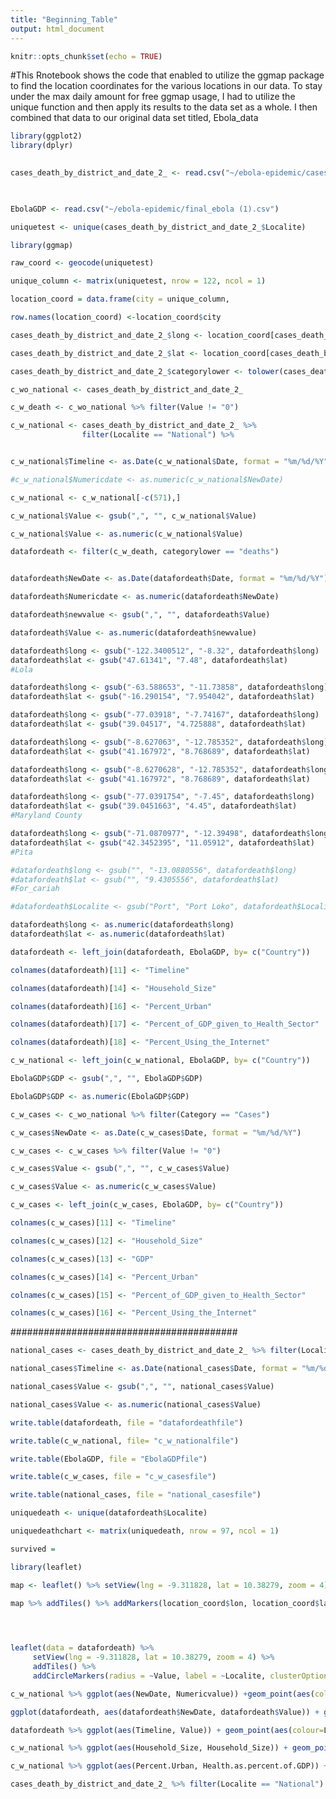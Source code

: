```yaml
---
title: "Beginning_Table"
output: html_document
---
```



```r
knitr::opts_chunk$set(echo = TRUE)
```

#This Rnotebook shows the code that enabled to utilize the ggmap package to find the location coordinates for the various locations in our data. To stay under the max daily amount for free ggmap usage, I had to utilize the unique function and then apply its results to the data set as a whole. I then combined that data to our original data set titled, Ebola_data

```r

library(ggplot2)
library(dplyr)
 
```
```r

cases_death_by_district_and_date_2_ <- read.csv("~/ebola-epidemic/cases_death_by_district_and_date(2).csv", stringsAsFactors=FALSE)

 
```

```r
EbolaGDP <- read.csv("~/ebola-epidemic/final_ebola (1).csv")
```


```r

uniquetest <- unique(cases_death_by_district_and_date_2_$Localite) 


```
 

```r

library(ggmap)


```

```r
raw_coord <- geocode(uniquetest)

```

```r
unique_column <- matrix(uniquetest, nrow = 122, ncol = 1)
```
```r
location_coord = data.frame(city = unique_column,                              lat = raw_coord$lat, lon = raw_coord$lon)
```

```r
row.names(location_coord) <-location_coord$city
```

```r
cases_death_by_district_and_date_2_$long <- location_coord[cases_death_by_district_and_date_2_$Localite, "lon"]
```
```r
cases_death_by_district_and_date_2_$lat <- location_coord[cases_death_by_district_and_date_2_$Localite, "lat"]
```

```r
cases_death_by_district_and_date_2_$categorylower <- tolower(cases_death_by_district_and_date_2_$Category)
```


```r
c_wo_national <- cases_death_by_district_and_date_2_                                                           %>% filter(Localite != "National")                                                                          %>% filter(Localite != "National  ")                                                                        %>% filter(Localite != "Mamou")                                                                             %>% filter(Localite != "Lab_")                                                                              %>% filter(Localite != "Kati")                                                                              %>% filter(Localite != "Tougu_")                                                                            %>%  filter(Localite != "Dabola and Djingaraye")                                                            %>% filter(Localite != "For_cariah")
```
```r
c_w_death <- c_wo_national %>% filter(Value != "0")
```




```r
c_w_national <- cases_death_by_district_and_date_2_ %>%            
                filter(Localite == "National") %>%                                      filter(categorylower == "deaths") 
```
```r

```

```r
c_w_national$Timeline <- as.Date(c_w_national$Date, format = "%m/%d/%Y")
```

```r
#c_w_national$Numericdate <- as.numeric(c_w_national$NewDate)
```
```r
c_w_national <- c_w_national[-c(571),]
```


```r
c_w_national$Value <- gsub(",", "", c_w_national$Value)
```

```r
c_w_national$Value <- as.numeric(c_w_national$Value)
```


```r
datafordeath <- filter(c_w_death, categorylower == "deaths")
```
```r

```
```r
datafordeath$NewDate <- as.Date(datafordeath$Date, format = "%m/%d/%Y")
```

```r
datafordeath$Numericdate <- as.numeric(datafordeath$NewDate)
```
```r
datafordeath$newvalue <- gsub(",", "", datafordeath$Value)
```
```r
datafordeath$Value <- as.numeric(datafordeath$newvalue)
```

```r
datafordeath$long <- gsub("-122.3400512", "-8.32", datafordeath$long)
datafordeath$lat <- gsub("47.61341", "7.48", datafordeath$lat)
#Lola
```
```r
datafordeath$long <- gsub("-63.588653", "-11.73858", datafordeath$long)
datafordeath$lat <- gsub("-16.290154", "7.954042", datafordeath$lat)
```

```r
datafordeath$long <- gsub("-77.03918", "-7.74167", datafordeath$long)
datafordeath$lat <- gsub("39.04517", "4.725888", datafordeath$lat)
```

```r
datafordeath$long <- gsub("-8.627063", "-12.785352", datafordeath$long)
datafordeath$lat <- gsub("41.167972", "8.768689", datafordeath$lat)

```

```r
datafordeath$long <- gsub("-8.6270628", "-12.785352", datafordeath$long)
datafordeath$lat <- gsub("41.167972", "8.768689", datafordeath$lat)

```
```r
datafordeath$long <- gsub("-77.0391754", "-7.45", datafordeath$long)
datafordeath$lat <- gsub("39.0451663", "4.45", datafordeath$lat)
#Maryland County 
```
```r
datafordeath$long <- gsub("-71.0870977", "-12.39498", datafordeath$long)
datafordeath$lat <- gsub("42.3452395", "11.05912", datafordeath$lat)
#Pita
```
```r
#datafordeath$long <- gsub("", "-13.0880556", datafordeath$long)
#datafordeath$lat <- gsub("", "9.4305556", datafordeath$lat)
#For_cariah
```

```r
#datafordeath$Localite <- gsub("Port", "Port Loko", datafordeath$Localite)
```

```r
datafordeath$long <- as.numeric(datafordeath$long)
datafordeath$lat <- as.numeric(datafordeath$lat)
```



```r
datafordeath <- left_join(datafordeath, EbolaGDP, by= c("Country"))
```

```r
colnames(datafordeath)[11] <- "Timeline"
```

```r
colnames(datafordeath)[14] <- "Household_Size"
```

```r
colnames(datafordeath)[16] <- "Percent_Urban"
```

```r
colnames(datafordeath)[17] <- "Percent_of_GDP_given_to_Health_Sector"
```

```r
colnames(datafordeath)[18] <- "Percent_Using_the_Internet"
```

##############################


###############################
```r
c_w_national <- left_join(c_w_national, EbolaGDP, by= c("Country"))
```

###############

```r
EbolaGDP$GDP <- gsub(",", "", EbolaGDP$GDP)
```

```r
EbolaGDP$GDP <- as.numeric(EbolaGDP$GDP)
```



##################


 
```r
c_w_cases <- c_wo_national %>% filter(Category == "Cases")
```


```r
c_w_cases$NewDate <- as.Date(c_w_cases$Date, format = "%m/%d/%Y")
```


```r
c_w_cases <- c_w_cases %>% filter(Value != "0")
```


```r
c_w_cases$Value <- gsub(",", "", c_w_cases$Value)
```


```r
c_w_cases$Value <- as.numeric(c_w_cases$Value)
```

```r
c_w_cases <- left_join(c_w_cases, EbolaGDP, by= c("Country"))
```





```r
colnames(c_w_cases)[11] <- "Timeline"
```

```r
colnames(c_w_cases)[12] <- "Household_Size"
```

```r
colnames(c_w_cases)[13] <- "GDP"
```

```r
colnames(c_w_cases)[14] <- "Percent_Urban"
```

```r
colnames(c_w_cases)[15] <- "Percent_of_GDP_given_to_Health_Sector"
```

```r
colnames(c_w_cases)[16] <- "Percent_Using_the_Internet"
```


 #########################################
 
 
```r
national_cases <- cases_death_by_district_and_date_2_ %>% filter(Localite == "National")  %>%                                  filter(Category == "Cases")
```

```r

national_cases$Timeline <- as.Date(national_cases$Date, format = "%m/%d/%Y")

```


```r
national_cases$Value <- gsub(",", "", national_cases$Value)
```

```r
national_cases$Value <- as.numeric(national_cases$Value)

```

################################################


```r
write.table(datafordeath, file = "datafordeathfile")
```

```r
write.table(c_w_national, file= "c_w_nationalfile")
```

```r
write.table(EbolaGDP, file = "EbolaGDPfile")
```

```r
write.table(c_w_cases, file = "c_w_casesfile")
```

```r
write.table(national_cases, file = "national_casesfile")
```


#################################

```r
uniquedeath <- unique(datafordeath$Localite)
```

```r
uniquedeathchart <- matrix(uniquedeath, nrow = 97, ncol = 1)
```

```r
survived = 
```


```r
library(leaflet)

map <- leaflet() %>% setView(lng = -9.311828, lat = 10.38279, zoom = 4) 

map %>% addTiles() %>% addMarkers(location_coord$lon, location_coord$lat)


 
```

```r
leaflet(data = datafordeath) %>% 
     setView(lng = -9.311828, lat = 10.38279, zoom = 4) %>% 
     addTiles() %>% 
     addCircleMarkers(radius = ~Value, label = ~Localite, clusterOptions = markerClusterOptions())
```

```r
c_w_national %>% ggplot(aes(NewDate, Numericvalue)) +geom_point(aes(colour=Country))
```


```r
ggplot(datafordeath, aes(datafordeath$NewDate, datafordeath$Value)) + geom_point(aes(colour=Localite, alpha=0.5))
```
```r
datafordeath %>% ggplot(aes(Timeline, Value)) + geom_point(aes(colour=Localite))

```

```r
c_w_national %>% ggplot(aes(Household_Size, Household_Size)) + geom_point(aes(colour=Country))
```

```r
c_w_national %>% ggplot(aes(Percent.Urban, Health.as.percent.of.GDP)) + geom_point(aes(size=GDP.x, colour=Country))
```
```r
cases_death_by_district_and_date_2_ %>% filter(Localite == "National") %>% ggplot(aes(Date, Value))
```

